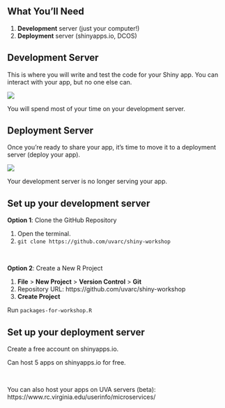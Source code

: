 ## What You'll Need 

1. **Development** server (just your computer!)
2. **Deployment** server (shinyapps.io, DCOS)

## Development Server

This is where you will write and test the code for your Shiny app. You can interact with your app, but no one else can.

![](images/development-server.jpg)

You will spend most of your time on your development server.

## Deployment Server

Once you're ready to share your app, it's time to move it to a deployment server (deploy your app).

![](images/deployment-server.jpg)

Your development server is no longer serving your app.

## Set up your development server

**Option 1**: Clone the GitHub Repository

1. Open the terminal.
2. `git clone https://github.com/uvarc/shiny-workshop`

<br>

**Option 2**: Create a New R Project

1. **File** > **New Project** > **Version Control** > **Git**
2. Repository URL: https://github.com/uvarc/shiny-workshop
3. **Create Project**

Run `packages-for-workshop.R`

## Set up your deployment server

Create a free account on shinyapps.io.

Can host 5 apps on shinyapps.io for free.

<br>

You can also host your apps on UVA servers (beta): 
https://www.rc.virginia.edu/userinfo/microservices/

